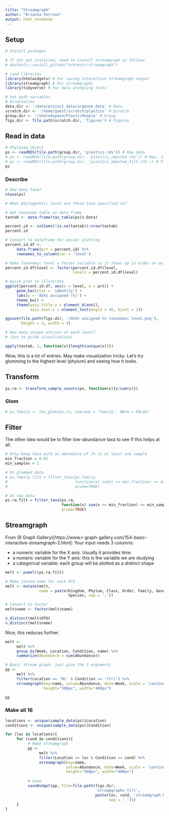 ```yaml
---
title: "Streamgraph"
author: "Brianna Petrone"
output: html_notebook
---
```


## Setup

```r
# Install packages

# If not yet installed, need to install streamgraph as follows
# devtools::install_github("hrbrmstr/streamgraph")
```

```r
# Load libraries
library(htmlwidgets) # For saving interactive streamgraph output
library(streamgraph) # For streamgraphs
library(tidyverse) # For data wrangling tools
```

```r
# Set path variables
# Directories
data.dir <- '/data/project_data/argonne_data' # Data
scratch.dir <- '/home/guest/scratch/plastics' # Scratch
group.dir <- '/sharedspace/PlasticPeople' # Group
figs.dir <- file.path(scratch.dir, 'figures') # Figures
```

## Read in data

```r
# Phyloseq object
ps <- readRDS(file.path(group.dir, 'plastics.rds')) # Raw data
# ps <- readRDS(file.path(group.dir, 'plastics_imputed.rds')) # Raw, imputed data
# ps <- readRDS(file.path(group.dir, 'plastics_imputed_filt.rds')) # Filtered, imputed data
ps
```

### Describe

```r
# How many taxa?
ntaxa(ps)
```

```r
# What phylogenetic level are these taxa specified to?

# Get taxonomy table as data frame
taxtab <- data.frame(tax_table(ps)@.Data)

percent.id <- colSums(!is.na(taxtab))/nrow(taxtab)
percent.id
```

```r
# Convert to dataframe for easier plotting
percent.id.df <- 
     data.frame(pct = percent.id) %>% 
     rownames_to_column(var = 'level')

# Make taxonomic level a factor variable so it shows up in order on axis
percent.id.df$level <- factor(percent.id.df$level,
                              levels = percent.id.df$level)

# Quick plot to illustrate
ggplot(percent.id.df, aes(x = level, y = pct)) +
     geom_bar(stat = 'identity') +
     labs(y = 'ASVs assigned (%)') +
     theme_bw() +
     theme(axis.title.x = element_blank(),
           axis.text.x = element_text(angle = 45, hjust = 1))
```

```r
ggsave(file.path(figs.dir, '/ASVs assigned to taxonomic level.png'),
       height = 3, width = 4)
```

```r
# How many unique entries at each level?
# (Use to guide visualization)

apply(taxtab, 2, function(x){length(unique(x))})
```
Wow, this is a lot of entries.  May make visualization tricky.  Let's try glomming to the highest level (phylum) and seeing how it looks.

## Transform

```r
ps.ra <- transform_sample_counts(ps, function(x){x/sum(x)})
```

### Glom 

```r
# ps.family <- tax_glom(ps.ra, taxrank = 'Family', NArm = FALSE)
```

## Filter
The other idea would be to filter low-abundance taxa to see if this helps at all.

```r
# Only keep taxa with an abundance of 1% in at least one sample
min_fraction = 0.01
min_samples = 1

# On glommed data
# ps.family.filt = filter_taxa(ps.family, 
#                              function(x) sum(x >= min_fraction) >= min_samples,
#                              prune=TRUE)

# On raw data
ps.ra.filt = filter_taxa(ps.ra,
                         function(x) sum(x >= min_fraction) >= min_samples,
                         prune=TRUE)
```

## Streamgraph

From (R Graph Gallery)[https://www.r-graph-gallery.com/154-basic-interactive-streamgraph-2.html]:
Your input needs 3 columns:

* a numeric variable for the X axis. Usually it provides time.
* a numeric variable for the Y axis: this is the variable we are studying
* a categorical variable: each group will be plotted as a distinct shape

```r
melt <- psmelt(ps.ra.filt)

# Make joined name for each OTU
melt <- mutate(melt,
               name = paste(Kingdom, Phylum, Class, Order, Family, Genus,
                            Species, sep = ';'))

# Convert to factor
melt$name <- factor(melt$name)
```

```r
n_distinct(melt$OTU)
n_distinct(melt$name)
```
Nice; this reduces further.

```r
melt <- 
     melt %>% 
     group_by(Week, Location, Condition, name) %>% 
     summarize(Abundance = sum(Abundance))
```

```r
# Basic stream graph: just give the 3 arguments
pp <- 
     melt %>% 
     filter(Location == 'RC' & Condition == 'Ctrl') %>% 
     streamgraph(key=name, value=Abundance, date=Week, scale = 'continuous',
                 height="300px", width="400px")

pp
```

### Make all 16

```r
locations <- unique(sample_data(ps)$Location)
conditions <- unique(sample_data(ps)$Condition)

for (loc in locations){
     for (cond in conditions){
          # Make streamgraph
          pp <- 
               melt %>% 
               filter(Location == loc & Condition == cond) %>% 
               streamgraph(key=name, 
                           value=Abundance, date=Week, scale = 'continuous',
                           height="300px", width="400px")
          
          # Save
          saveWidget(pp, file=file.path(figs.dir,
                                        'streamgraphs_filt',
                                        paste(loc, cond, 'streamgraph.html',
                                              sep = '_')))
     }
}

```

